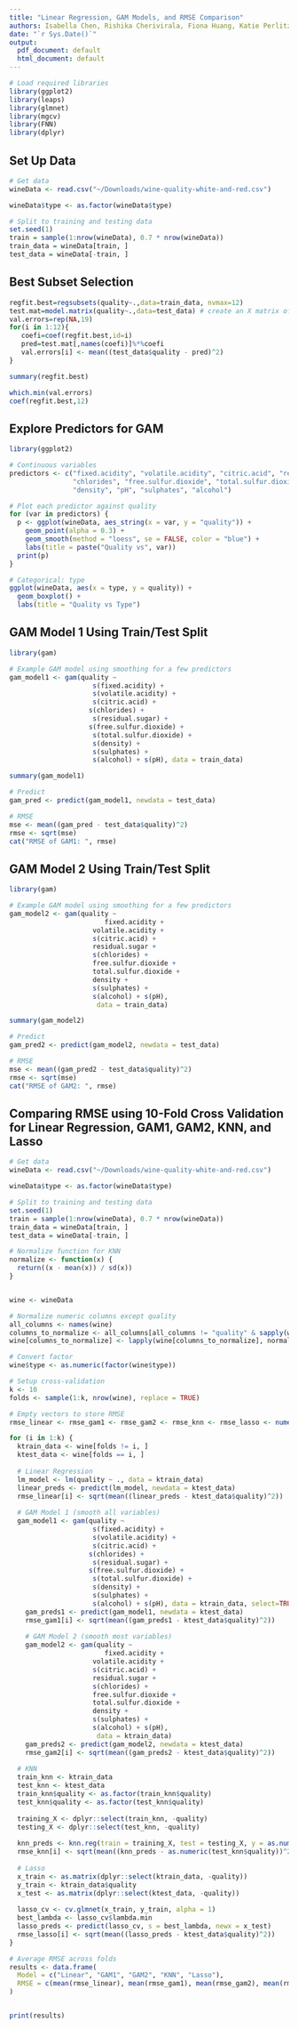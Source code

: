 ```yaml
---
title: "Linear Regression, GAM Models, and RMSE Comparison"
authors: Isabella Chen, Rishika Cherivirala, Fiona Huang, Katie Perlitz
date: "`r Sys.Date()`"
output:
  pdf_document: default
  html_document: default
---
```

```r
# Load required libraries
library(ggplot2)
library(leaps)
library(glmnet)
library(mgcv)
library(FNN)
library(dplyr)
```

## Set Up Data
```r
# Get data
wineData <- read.csv("~/Downloads/wine-quality-white-and-red.csv")

wineData$type <- as.factor(wineData$type)

# Split to training and testing data
set.seed(1)
train = sample(1:nrow(wineData), 0.7 * nrow(wineData))
train_data = wineData[train, ]
test_data = wineData[-train, ]
```

## Best Subset Selection 
```r


regfit.best=regsubsets(quality~.,data=train_data, nvmax=12)
test.mat=model.matrix(quality~.,data=test_data) # create an X matrix of test data
val.errors=rep(NA,19)
for(i in 1:12){
   coefi=coef(regfit.best,id=i)
   pred=test.mat[,names(coefi)]%*%coefi
   val.errors[i] <- mean((test_data$quality - pred)^2)
}

summary(regfit.best)

which.min(val.errors)
coef(regfit.best,12)
```

## Explore Predictors for GAM
```r
library(ggplot2)

# Continuous variables
predictors <- c("fixed.acidity", "volatile.acidity", "citric.acid", "residual.sugar",
                "chlorides", "free.sulfur.dioxide", "total.sulfur.dioxide",
                "density", "pH", "sulphates", "alcohol")

# Plot each predictor against quality
for (var in predictors) {
  p <- ggplot(wineData, aes_string(x = var, y = "quality")) +
    geom_point(alpha = 0.3) +
    geom_smooth(method = "loess", se = FALSE, color = "blue") +
    labs(title = paste("Quality vs", var))
  print(p)
}

# Categorical: type
ggplot(wineData, aes(x = type, y = quality)) +
  geom_boxplot() +
  labs(title = "Quality vs Type")
```

## GAM Model 1 Using Train/Test Split
```r
library(gam)

# Example GAM model using smoothing for a few predictors
gam_model1 <- gam(quality ~ 
                     s(fixed.acidity) + 
                     s(volatile.acidity) +
                     s(citric.acid) +
                    s(chlorides) + 
                     s(residual.sugar) +
                    s(free.sulfur.dioxide) +
                     s(total.sulfur.dioxide) +
                     s(density) +
                     s(sulphates) +
                     s(alcohol) + s(pH), data = train_data)

summary(gam_model1)

# Predict
gam_pred <- predict(gam_model1, newdata = test_data)

# RMSE
mse <- mean((gam_pred - test_data$quality)^2)
rmse <- sqrt(mse)
cat("RMSE of GAM1: ", rmse)
```

## GAM Model 2 Using Train/Test Split

```r
library(gam)

# Example GAM model using smoothing for a few predictors
gam_model2 <- gam(quality ~ 
                        fixed.acidity + 
                     volatile.acidity +
                     s(citric.acid) +
                     residual.sugar +
                     s(chlorides) +
                     free.sulfur.dioxide +
                     total.sulfur.dioxide +
                     density +
                     s(sulphates) +
                     s(alcohol) + s(pH), 
                      data = train_data)

summary(gam_model2)

# Predict
gam_pred2 <- predict(gam_model2, newdata = test_data)

# RMSE
mse <- mean((gam_pred2 - test_data$quality)^2)
rmse <- sqrt(mse)
cat("RMSE of GAM2: ", rmse)
```


## Comparing RMSE using 10-Fold Cross Validation for Linear Regression, GAM1, GAM2, KNN, and Lasso

```r
# Get data
wineData <- read.csv("~/Downloads/wine-quality-white-and-red.csv")

wineData$type <- as.factor(wineData$type)

# Split to training and testing data
set.seed(1)
train = sample(1:nrow(wineData), 0.7 * nrow(wineData))
train_data = wineData[train, ]
test_data = wineData[-train, ]

# Normalize function for KNN
normalize <- function(x) {
  return((x - mean(x)) / sd(x))
}


wine <- wineData

# Normalize numeric columns except quality
all_columns <- names(wine)
columns_to_normalize <- all_columns[all_columns != "quality" & sapply(wine, is.numeric)]
wine[columns_to_normalize] <- lapply(wine[columns_to_normalize], normalize)

# Convert factor
wine$type <- as.numeric(factor(wine$type))

# Setup cross-validation
k <- 10
folds <- sample(1:k, nrow(wine), replace = TRUE)

# Empty vectors to store RMSE
rmse_linear <- rmse_gam1 <- rmse_gam2 <- rmse_knn <- rmse_lasso <- numeric(k)

for (i in 1:k) {
  ktrain_data <- wine[folds != i, ]
  ktest_data <- wine[folds == i, ]
  
  # Linear Regression
  lm_model <- lm(quality ~ ., data = ktrain_data)
  linear_preds <- predict(lm_model, newdata = ktest_data)
  rmse_linear[i] <- sqrt(mean((linear_preds - ktest_data$quality)^2))
  
  # GAM Model 1 (smooth all variables)
  gam_model1 <- gam(quality ~ 
                     s(fixed.acidity) + 
                     s(volatile.acidity) +
                     s(citric.acid) +
                    s(chlorides) + 
                     s(residual.sugar) +
                    s(free.sulfur.dioxide) +
                     s(total.sulfur.dioxide) +
                     s(density) +
                     s(sulphates) +
                     s(alcohol) + s(pH), data = ktrain_data, select=TRUE)
    gam_preds1 <- predict(gam_model1, newdata = ktest_data)
    rmse_gam1[i] <- sqrt(mean((gam_preds1 - ktest_data$quality)^2))
  
    # GAM Model 2 (smooth most variables)
    gam_model2 <- gam(quality ~ 
                        fixed.acidity + 
                     volatile.acidity +
                     s(citric.acid) +
                     residual.sugar +
                     s(chlorides) +
                     free.sulfur.dioxide +
                     total.sulfur.dioxide +
                     density +
                     s(sulphates) +
                     s(alcohol) + s(pH), 
                      data = ktrain_data)
    gam_preds2 <- predict(gam_model2, newdata = ktest_data)
    rmse_gam2[i] <- sqrt(mean((gam_preds2 - ktest_data$quality)^2))
  
  # KNN
  train_knn <- ktrain_data
  test_knn <- ktest_data
  train_knn$quality <- as.factor(train_knn$quality)
  test_knn$quality <- as.factor(test_knn$quality)
  
  training_X <- dplyr::select(train_knn, -quality)
  testing_X <- dplyr::select(test_knn, -quality)
  
  knn_preds <- knn.reg(train = training_X, test = testing_X, y = as.numeric(train_knn$quality), k = 10)$pred
  rmse_knn[i] <- sqrt(mean((knn_preds - as.numeric(test_knn$quality))^2))
  
  # Lasso
  x_train <- as.matrix(dplyr::select(ktrain_data, -quality))
  y_train <- ktrain_data$quality
  x_test <- as.matrix(dplyr::select(ktest_data, -quality))
  
  lasso_cv <- cv.glmnet(x_train, y_train, alpha = 1)
  best_lambda <- lasso_cv$lambda.min
  lasso_preds <- predict(lasso_cv, s = best_lambda, newx = x_test)
  rmse_lasso[i] <- sqrt(mean((lasso_preds - ktest_data$quality)^2))
}

# Average RMSE across folds
results <- data.frame(
  Model = c("Linear", "GAM1", "GAM2", "KNN", "Lasso"),
  RMSE = c(mean(rmse_linear), mean(rmse_gam1), mean(rmse_gam2), mean(rmse_knn), mean(rmse_lasso))
)


print(results)


```

